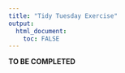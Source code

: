```yaml
---
title: "Tidy Tuesday Exercise"
output: 
  html_document:
    toc: FALSE
---
```


**TO BE COMPLETED**
